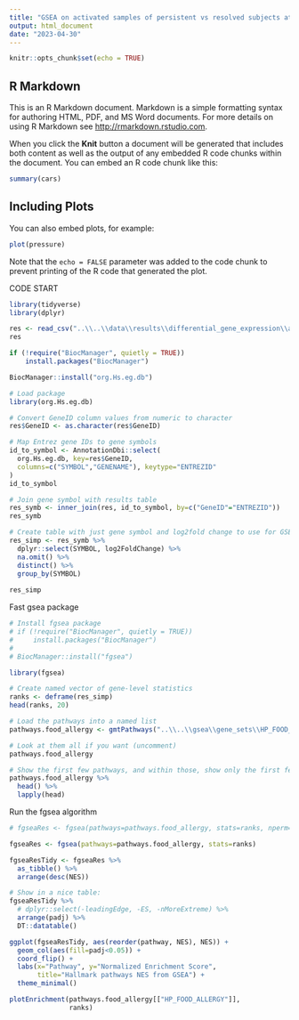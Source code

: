 ```yaml
---
title: "GSEA on activated samples of persistent vs resolved subjects at followup timepoint - Food allergy gene set"
output: html_document
date: "2023-04-30"
---
```


```r
knitr::opts_chunk$set(echo = TRUE)
```

## R Markdown

This is an R Markdown document. Markdown is a simple formatting syntax for authoring HTML, PDF, and MS Word documents. For more details on using R Markdown see <http://rmarkdown.rstudio.com>.

When you click the **Knit** button a document will be generated that includes both content as well as the output of any embedded R code chunks within the document. You can embed an R code chunk like this:

```r
summary(cars)
```

## Including Plots

You can also embed plots, for example:

```r
plot(pressure)
```

Note that the `echo = FALSE` parameter was added to the code chunk to prevent printing of the R code that generated the plot.




CODE START

```r
library(tidyverse)
library(dplyr)
```


```r
res <- read_csv("..\\..\\data\\results\\differential_gene_expression\\activ_pers_vs_resolved_followup_genomewide.csv")
res
```


```r
if (!require("BiocManager", quietly = TRUE))
    install.packages("BiocManager")

BiocManager::install("org.Hs.eg.db")
```

```r
# Load package
library(org.Hs.eg.db)
```


```r
# Convert GeneID column values from numeric to character
res$GeneID <- as.character(res$GeneID)
```


```r
# Map Entrez gene IDs to gene symbols
id_to_symbol <- AnnotationDbi::select(
  org.Hs.eg.db, key=res$GeneID,
  columns=c("SYMBOL","GENENAME"), keytype="ENTREZID"
)
id_to_symbol
```

```r
# Join gene symbol with results table
res_symb <- inner_join(res, id_to_symbol, by=c("GeneID"="ENTREZID"))
res_symb
```

```r
# Create table with just gene symbol and log2fold change to use for GSEA
res_simp <- res_symb %>% 
  dplyr::select(SYMBOL, log2FoldChange) %>% 
  na.omit() %>% 
  distinct() %>% 
  group_by(SYMBOL) 
  
res_simp
```

Fast gsea package
```r
# Install fgsea package
# if (!require("BiocManager", quietly = TRUE))
#     install.packages("BiocManager")
# 
# BiocManager::install("fgsea")

library(fgsea)
```

```r
# Create named vector of gene-level statistics
ranks <- deframe(res_simp)
head(ranks, 20)
```

```r
# Load the pathways into a named list
pathways.food_allergy <- gmtPathways("..\\..\\gsea\\gene_sets\\HP_FOOD_ALLERGY.v2023.1.Hs.gmt")

# Look at them all if you want (uncomment)
pathways.food_allergy

# Show the first few pathways, and within those, show only the first few genes. 
pathways.food_allergy %>% 
  head() %>% 
  lapply(head)
```

Run the fgsea algorithm
```r
# fgseaRes <- fgsea(pathways=pathways.food_allergy, stats=ranks, nperm=1000)
```

```r
fgseaRes <- fgsea(pathways=pathways.food_allergy, stats=ranks)
```

```r
fgseaResTidy <- fgseaRes %>%
  as_tibble() %>%
  arrange(desc(NES))

# Show in a nice table:
fgseaResTidy %>% 
  # dplyr::select(-leadingEdge, -ES, -nMoreExtreme) %>% 
  arrange(padj) %>% 
  DT::datatable()
```

```r
ggplot(fgseaResTidy, aes(reorder(pathway, NES), NES)) +
  geom_col(aes(fill=padj<0.05)) +
  coord_flip() +
  labs(x="Pathway", y="Normalized Enrichment Score",
       title="Hallmark pathways NES from GSEA") + 
  theme_minimal()

```
```r
plotEnrichment(pathways.food_allergy[["HP_FOOD_ALLERGY"]],
               ranks)
```

